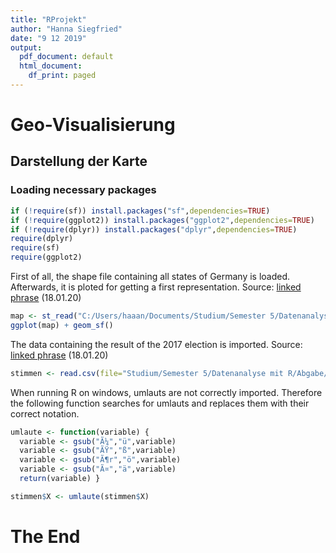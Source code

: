```yaml
---
title: "RProjekt"
author: "Hanna Siegfried"
date: "9 12 2019"
output:
  pdf_document: default
  html_document:
    df_print: paged
---
```

# Geo-Visualisierung
## Darstellung der Karte

### Loading necessary packages
```r
if (!require(sf)) install.packages("sf",dependencies=TRUE)
if (!require(ggplot2)) install.packages("ggplot2",dependencies=TRUE)
if (!require(dplyr)) install.packages("dplyr",dependencies=TRUE)
require(dplyr)
require(sf)
require(ggplot2)
```

First of all, the shape file containing all states of Germany is loaded. Afterwards, it is ploted for getting a first representation.
Source:
[linked phrase](https://gdz.bkg.bund.de/index.php/default/digitale-geodaten/verwaltungsgebiete/nuts-gebiete-1-250-000-stand-01-01-nuts250-01-01.html) 
(18.01.20)
```r
map <- st_read("C:/Users/haaan/Documents/Studium/Semester 5/Datenanalyse mit R/Abgabe/data/2500_NUTS1.shp",stringsAsFactors=FALSE)
ggplot(map) + geom_sf()
```

The data containing the result of the 2017 election is imported.
Source:
[linked phrase](https://www.bundeswahlleiter.de/dam/jcr/72f186bb-aa56-47d3-b24c-6a46f5de22d0/btw17_kerg.csv) 
(18.01.20)
```r
stimmen <- read.csv(file="Studium/Semester 5/Datenanalyse mit R/Abgabe/btw17_kerg.csv", sep=";")
```

When running R on windows, umlauts are not correctly imported. Therefore the following function searches for  umlauts and replaces them with their correct notation.
```r
umlaute <- function(variable) { 
  variable <- gsub("Ã¼","ü",variable) 
  variable <- gsub("ÃŸ","ß",variable) 
  variable <- gsub("Ã¶r","ö",variable) 
  variable <- gsub("Ã¤","ä",variable) 
  return(variable) }

stimmen$X <- umlaute(stimmen$X)
```
# The End
